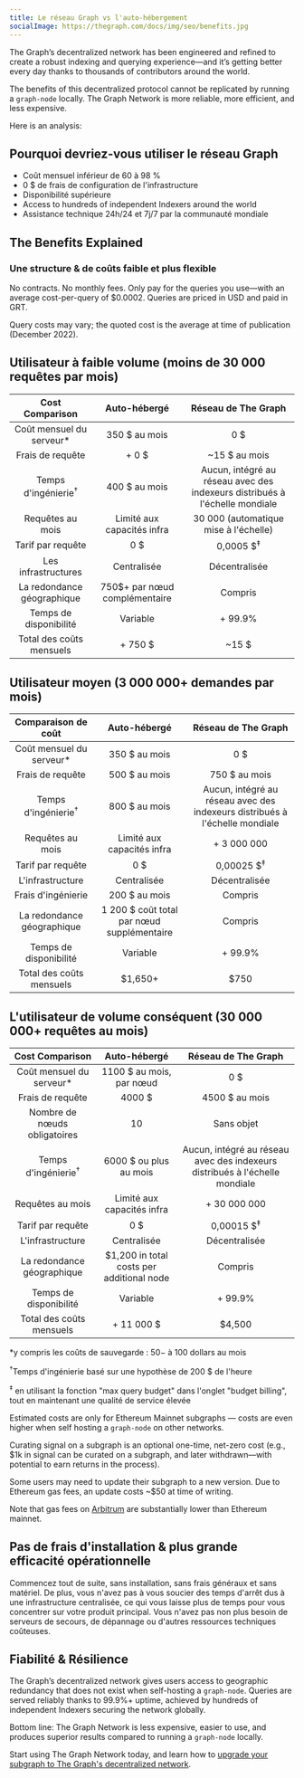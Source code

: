 ```yaml
---
title: Le réseau Graph vs l'auto-hébergement
socialImage: https://thegraph.com/docs/img/seo/benefits.jpg
---
```


The Graph’s decentralized network has been engineered and refined to create a robust indexing and querying experience—and it’s getting better every day thanks to thousands of contributors around the world.

The benefits of this decentralized protocol cannot be replicated by running a `graph-node` locally. The Graph Network is more reliable, more efficient, and less expensive.

Here is an analysis:

## Pourquoi devriez-vous utiliser le réseau Graph

- Coût mensuel inférieur de 60 à 98 %
- 0 $ de frais de configuration de l'infrastructure
- Disponibilité supérieure
- Access to hundreds of independent Indexers around the world
- Assistance technique 24h/24 et 7j/7 par la communauté mondiale

## The Benefits Explained

### Une structure & de coûts faible et plus flexible

No contracts. No monthly fees. Only pay for the queries you use—with an average cost-per-query of $0.0002. Queries are priced in USD and paid in GRT.

Query costs may vary; the quoted cost is the average at time of publication (December 2022).

## Utilisateur à faible volume (moins de 30 000 requêtes par mois)

|        Cost Comparison         |               Auto-hébergé                |                             Réseau de The Graph                             |
|:------------------------------:|:-----------------------------------------:|:---------------------------------------------------------------------------:|
|  Coût mensuel du serveur\*   |               350 $ au mois               |                                     0 $                                     |
|        Frais de requête        |                   + 0 $                   |                                ~15 $ au mois                                |
| Temps d'ingénierie<sup>†</sup> |               400 $ au mois               | Aucun, intégré au réseau avec des indexeurs distribués à l'échelle mondiale |
|        Requêtes au mois        |        Limité aux capacités infra         |                    30 000 (automatique mise à l'échelle)                    |
|       Tarif par requête        |                    0 $                    |                            0,0005 $<sup>‡</sup>                             |
|      Les infrastructures       |                Centralisée                |                                Décentralisée                                |
|   La redondance géographique   |       750$+ par nœud complémentaire       |                                   Compris                                   |
|     Temps de disponibilité     |                 Variable                  |                                   + 99.9%                                   |
|    Total des coûts mensuels    | <span className="highlight-row" />+ 750 $ |                                    ~15 $                                    |

## Utilisateur moyen (3 000 000+ demandes par mois)

|      Comparaison de coût       |                Auto-hébergé                |                             Réseau de The Graph                             |
|:------------------------------:|:------------------------------------------:|:---------------------------------------------------------------------------:|
|  Coût mensuel du serveur\*   |               350 $ au mois                |                                     0 $                                     |
|        Frais de requête        |               500 $ au mois                |                                750 $ au mois                                |
| Temps d'ingénierie<sup>†</sup> |               800 $ au mois                | Aucun, intégré au réseau avec des indexeurs distribués à l'échelle mondiale |
|        Requêtes au mois        |         Limité aux capacités infra         |                                 + 3 000 000                                 |
|       Tarif par requête        |                    0 $                     |                            0,00025 $<sup>‡</sup>                            |
|        L'infrastructure        |                Centralisée                 |                                Décentralisée                                |
|       Frais d'ingénierie       |               200 $ au mois                |                                   Compris                                   |
|   La redondance géographique   | 1 200 $ coût total par nœud supplémentaire |                                   Compris                                   |
|     Temps de disponibilité     |                  Variable                  |                                   + 99.9%                                   |
|    Total des coûts mensuels    | <span className="highlight-row" /> $1,650+ |                                    $750                                     |

## L'utilisateur de volume conséquent (30 000 000+ requêtes au mois)

|        Cost Comparison         |                 Auto-hébergé                  |                             Réseau de The Graph                             |
|:------------------------------:|:---------------------------------------------:|:---------------------------------------------------------------------------:|
|  Coût mensuel du serveur\*   |           1100 $ au mois, par nœud            |                                     0 $                                     |
|        Frais de requête        |                    4000 $                     |                               4500 $ au mois                                |
|  Nombre de nœuds obligatoires  |                      10                       |                                 Sans objet                                  |
| Temps d'ingénierie<sup>†</sup> |            6000 $ ou plus au mois             | Aucun, intégré au réseau avec des indexeurs distribués à l'échelle mondiale |
|        Requêtes au mois        |          Limité aux capacités infra           |                                + 30 000 000                                 |
|       Tarif par requête        |                      0 $                      |                            0,00015 $<sup>‡</sup>                            |
|        L'infrastructure        |                  Centralisée                  |                                Décentralisée                                |
|   La redondance géographique   |   $1,200 in total costs per additional node   |                                   Compris                                   |
|     Temps de disponibilité     |                   Variable                    |                                   + 99.9%                                   |
|    Total des coûts mensuels    | <span className="highlight-row" /> + 11 000 $ |                                   $4,500                                    |

\*y compris les coûts de sauvegarde : $50-$ à 100 dollars au mois

<sup>†</sup>Temps d'ingénierie basé sur une hypothèse de 200 $ de l'heure

<sup>‡</sup> en utilisant la fonction "max query budget" dans l'onglet "budget billing", tout en maintenant une qualité de service élevée

Estimated costs are only for Ethereum Mainnet subgraphs — costs are even higher when self hosting a `graph-node` on other networks.

Curating signal on a subgraph is an optional one-time, net-zero cost (e.g., $1k in signal can be curated on a subgraph, and later withdrawn—with potential to earn returns in the process).

Some users may need to update their subgraph to a new version. Due to Ethereum gas fees, an update costs ~$50 at time of writing.

Note that gas fees on [Arbitrum](/arbitrum/arbitrum-faq) are substantially lower than Ethereum mainnet.

## Pas de frais d'installation & plus grande efficacité opérationnelle

Commencez tout de suite, sans installation, sans frais généraux et sans matériel. De plus, vous n'avez pas à vous soucier des temps d'arrêt dus à une infrastructure centralisée, ce qui vous laisse plus de temps pour vous concentrer sur votre produit principal. Vous n'avez pas non plus besoin de serveurs de secours, de dépannage ou d'autres ressources techniques coûteuses.

## Fiabilité & Résilience

The Graph’s decentralized network gives users access to geographic redundancy that does not exist when self-hosting a `graph-node`. Queries are served reliably thanks to 99.9%+ uptime, achieved by hundreds of independent Indexers securing the network globally.

Bottom line: The Graph Network is less expensive, easier to use, and produces superior results compared to running a `graph-node` locally.

Start using The Graph Network today, and learn how to [upgrade your subgraph to The Graph's decentralized network](/cookbook/upgrading-a-subgraph).
